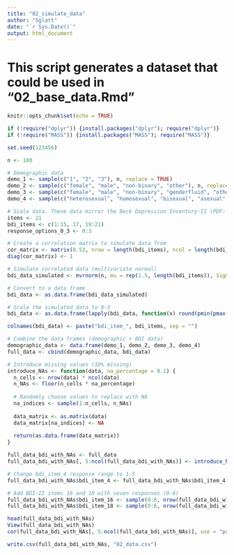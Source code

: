 ```yaml
---
title: "02_simulate_data"
author: "Sglatt"
date: "`r Sys.Date()`"
output: html_document
---
```


# This script generates a dataset that could be used in "02_base_data.Rmd"
```r
knitr::opts_chunk$set(echo = TRUE)
```

```r
if (!require("dplyr")) {install.packages("dplyr"); require("dplyr")} 
if (!require("MASS")) {install.packages("MASS"); require("MASS")} 
```

```r
set.seed(123456)

n <- 100  

# Demographic data
demo_1 <- sample(c("1", "2", "3"), n, replace = TRUE) 
demo_2 <- sample(c("female", "male", "non-binary", "other"), n, replace = TRUE)
demo_3 <- sample(c("female", "male", "non-binary", "genderfluid", "other"), n, replace = TRUE)
demo_4 <- sample(c("heterosexual", "homosexual", "bisexual", "asexual", "pansexual"), n, replace = TRUE)

# Scale data. These data mirror the Beck Depression Inventory-II (PDF: https://naviauxlab.ucsd.edu/wp-content/uploads/2020/09/BDI21.pdf)
items <- 21
bdi_items <- c(1:15, 17, 19:21)  
response_options_0_3 <- 0:3

# Create a correlation matrix to simulate data from
cor_matrix <- matrix(0.53, nrow = length(bdi_items), ncol = length(bdi_items)) # moderate-large correlations (.53)
diag(cor_matrix) <- 1  

# Simulate correlated data (multivariate normal)
bdi_data_simulated <- mvrnorm(n, mu = rep(1.5, length(bdi_items)), Sigma = cor_matrix)

# Convert to a data frame
bdi_data <- as.data.frame(bdi_data_simulated)

# Scale the simulated data to 0-3 
bdi_data <- as.data.frame(lapply(bdi_data, function(x) round(pmin(pmax(x, 0), 3))))

colnames(bdi_data) <- paste("bdi_item_", bdi_items, sep = "")

# Combine the data frames (demographic + BDI data)
demographic_data <- data.frame(demo_1, demo_2, demo_3, demo_4)
full_data <- cbind(demographic_data, bdi_data)

# Introduce missing values (10% missing)
introduce_NAs <- function(data, na_percentage = 0.1) {
  n_cells <- nrow(data) * ncol(data)  
  n_NAs <- floor(n_cells * na_percentage)  
  
  # Randomly choose values to replace with NA
  na_indices <- sample(1:n_cells, n_NAs)
  
  data_matrix <- as.matrix(data)
  data_matrix[na_indices] <- NA
  
  return(as.data.frame(data_matrix))  
}

full_data_bdi_with_NAs <- full_data
full_data_bdi_with_NAs[, 5:ncol(full_data_bdi_with_NAs)] <- introduce_NAs(full_data_bdi_with_NAs[, 5:ncol(full_data_bdi_with_NAs)], na_percentage = 0.1)

# Change bdi_item_4 response range to 1-5 
full_data_bdi_with_NAs$bdi_item_4 <- full_data_bdi_with_NAs$bdi_item_4 + 1

# Add BDI-II items 16 and 18 with seven responses (0-6)
full_data_bdi_with_NAs$bdi_item_16 <- sample(0:6, nrow(full_data_bdi_with_NAs), replace = TRUE)
full_data_bdi_with_NAs$bdi_item_18 <- sample(0:6, nrow(full_data_bdi_with_NAs), replace = TRUE)

head(full_data_bdi_with_NAs)
View(full_data_bdi_with_NAs)
cor(full_data_bdi_with_NAs[, 5:ncol(full_data_bdi_with_NAs)], use = "pairwise.complete.obs")
```

```r
write.csv(full_data_bdi_with_NAs, "02_data.csv")
```

